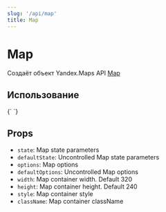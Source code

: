 ```yaml
---
slug: '/api/map'
title: Map
---
```



# Map

Создаёт объект Yandex.Maps API [Map][map]

## Использование

<Canvas>
  {`
  <YMaps>
      <Map defaultState={{ center: [55.751574, 37.573856], zoom: 9 }} />
  </YMaps>
`}
</Canvas>

## Props

- `state`: Map state parameters
- `defaultState`: Uncontrolled Map state parameters
- `options`: Map options
- `defaultOptions`: Uncontrolled Map options
- `width`: Map container width. Default 320
- `height`: Map container height. Default 240
- `style`: Map container style
- `className`: Map container className

[map]: https://tech.yandex.com/maps/doc/jsapi/2.1/ref/reference/Map-docpage/
